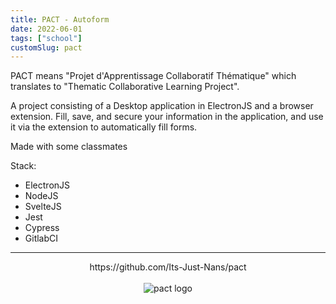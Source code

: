 ```yaml
---
title: PACT - Autoform
date: 2022-06-01
tags: ["school"]
customSlug: pact
---
```


PACT means "Projet d'Apprentissage Collaboratif Thématique" which translates to "Thematic Collaborative Learning Project".

A project consisting of a Desktop application in ElectronJS and a browser extension. Fill, save, and secure your information in the application, and use it via the extension to automatically fill forms.

Made with some classmates

Stack:
- ElectronJS
- NodeJS
- SvelteJS
- Jest
- Cypress
- GitlabCI

---



<div style="text-align: center">
    <div>https://github.com/Its-Just-Nans/pact</div>
    <br />
    <Image src={logo} alt="pact logo" height={100}/>
</div>

